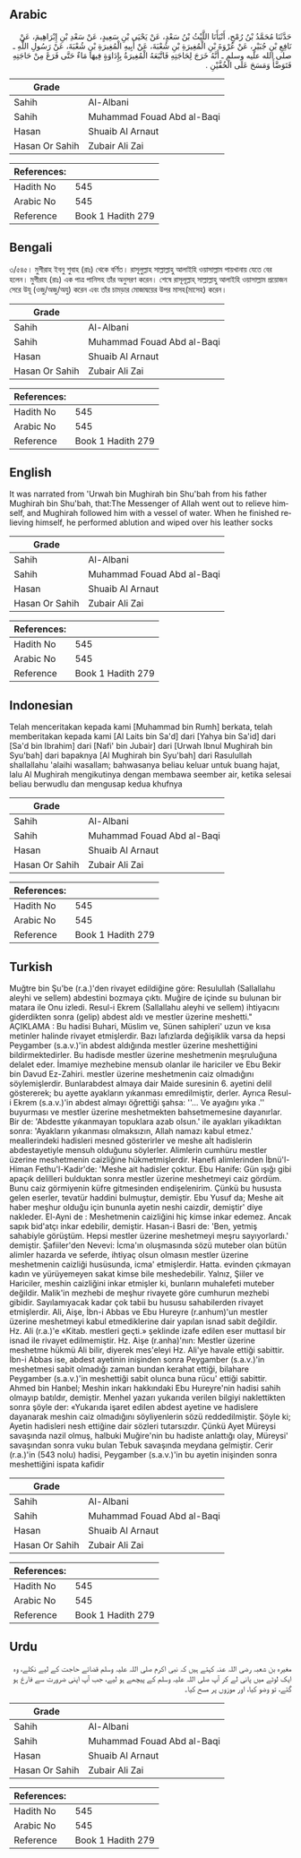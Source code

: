 ## Arabic


<div dir="rtl" lang="ar" style={{fontSize:'larger',backgroundColor:'#f8f9fa',padding:20}}>
حَدَّثَنَا مُحَمَّدُ بْنُ رُمْحٍ، أَنْبَأَنَا اللَّيْثُ بْنُ سَعْدٍ، عَنْ يَحْيَى بْنِ سَعِيدٍ، عَنْ سَعْدِ بْنِ إِبْرَاهِيمَ، عَنْ نَافِعِ بْنِ جُبَيْرٍ، عَنْ عُرْوَةَ بْنِ الْمُغِيرَةِ بْنِ شُعْبَةَ، عَنْ أَبِيهِ الْمُغِيرَةِ بْنِ شُعْبَةَ، عَنْ رَسُولِ اللَّهِ ـ صلى الله عليه وسلم ـ أَنَّهُ خَرَجَ لِحَاجَتِهِ فَاتَّبَعَهُ الْمُغِيرَةُ بِإِدَاوَةٍ فِيهَا مَاءٌ حَتَّى فَرَغَ مِنْ حَاجَتِهِ فَتَوَضَّأَ وَمَسَحَ عَلَى الْخُفَّيْنِ ‏.‏
</div>
<div style={{backgroundColor:'#f8f9fa',padding:20, marginBottom: 10}}><table> <thead> <tr> <th>Grade</th> <th></th> </tr> </thead> <tbody> <tr><td>Sahih</td><td>Al-Albani</td></tr><tr><td>Sahih</td><td>Muhammad Fouad Abd al-Baqi</td></tr><tr><td>Hasan</td><td>Shuaib Al Arnaut</td></tr><tr><td>Hasan Or Sahih</td><td>Zubair Ali Zai</td></tr></tbody></table><table> <thead> <tr> <th>References:</th> <th></th> </tr> </thead> <tbody><tr><td>Hadith No</td><td>545</td></tr><tr><td>Arabic No</td><td>545</td></tr><tr><td>Reference</td><td>Book 1 Hadith 279</td></tr></tbody></table></div>

## Bengali


<div dir="ltr" lang="bn" style={{fontSize:'larger',backgroundColor:'#f8f9fa',padding:20}}>
৩/৫৪৫। মুগীরাহ ইবনু শুবাহ (রাঃ) থেকে বর্ণিত। রাসূলুল্লাহ সাল্লাল্লাহু আলাইহি ওয়াসাল্লাম পায়খানায় যেতে বের হলেন। মুগীরাহ (রাঃ) এক পাত্র পানিসহ তাঁর অনুসরণ করেন। শেষে রাসূলূল্লাহ্ সাল্লাল্লাহু আলাইহি ওয়াসাল্লাম প্রয়োজন সেরে উযূ (ওজু/অজু/অযু) করেন এবং তাঁর চামড়ার মোজাদ্বয়ের উপর মাসহ(মাসেহ) করেন।
</div>
<div style={{backgroundColor:'#f8f9fa',padding:20, marginBottom: 10}}><table> <thead> <tr> <th>Grade</th> <th></th> </tr> </thead> <tbody> <tr><td>Sahih</td><td>Al-Albani</td></tr><tr><td>Sahih</td><td>Muhammad Fouad Abd al-Baqi</td></tr><tr><td>Hasan</td><td>Shuaib Al Arnaut</td></tr><tr><td>Hasan Or Sahih</td><td>Zubair Ali Zai</td></tr></tbody></table><table> <thead> <tr> <th>References:</th> <th></th> </tr> </thead> <tbody><tr><td>Hadith No</td><td>545</td></tr><tr><td>Arabic No</td><td>545</td></tr><tr><td>Reference</td><td>Book 1 Hadith 279</td></tr></tbody></table></div>

## English


<div dir="ltr" lang="en" style={{fontSize:'larger',backgroundColor:'#f8f9fa',padding:20}}>
It was narrated from 'Urwah bin Mughirah bin Shu'bah from his father Mughirah bin Shu'bah, that:The Messenger of Allah went out to relieve himself, and Mughirah followed him with a vessel of water. When he finished relieving himself, he performed ablution and wiped over his leather socks
</div>
<div style={{backgroundColor:'#f8f9fa',padding:20, marginBottom: 10}}><table> <thead> <tr> <th>Grade</th> <th></th> </tr> </thead> <tbody> <tr><td>Sahih</td><td>Al-Albani</td></tr><tr><td>Sahih</td><td>Muhammad Fouad Abd al-Baqi</td></tr><tr><td>Hasan</td><td>Shuaib Al Arnaut</td></tr><tr><td>Hasan Or Sahih</td><td>Zubair Ali Zai</td></tr></tbody></table><table> <thead> <tr> <th>References:</th> <th></th> </tr> </thead> <tbody><tr><td>Hadith No</td><td>545</td></tr><tr><td>Arabic No</td><td>545</td></tr><tr><td>Reference</td><td>Book 1 Hadith 279</td></tr></tbody></table></div>

## Indonesian


<div dir="ltr" lang="id" style={{fontSize:'larger',backgroundColor:'#f8f9fa',padding:20}}>
Telah menceritakan kepada kami [Muhammad bin Rumh] berkata, telah memberitakan kepada kami [Al Laits bin Sa'd] dari [Yahya bin Sa'id] dari [Sa'd bin Ibrahim] dari [Nafi' bin Jubair] dari [Urwah Ibnul Mughirah bin Syu'bah] dari bapaknya [Al Mughirah bin Syu'bah] dari Rasulullah shallallahu 'alaihi wasallam; bahwasanya beliau keluar untuk buang hajat, lalu Al Mughirah mengikutinya dengan membawa seember air, ketika selesai beliau berwudlu dan mengusap kedua khufnya
</div>
<div style={{backgroundColor:'#f8f9fa',padding:20, marginBottom: 10}}><table> <thead> <tr> <th>Grade</th> <th></th> </tr> </thead> <tbody> <tr><td>Sahih</td><td>Al-Albani</td></tr><tr><td>Sahih</td><td>Muhammad Fouad Abd al-Baqi</td></tr><tr><td>Hasan</td><td>Shuaib Al Arnaut</td></tr><tr><td>Hasan Or Sahih</td><td>Zubair Ali Zai</td></tr></tbody></table><table> <thead> <tr> <th>References:</th> <th></th> </tr> </thead> <tbody><tr><td>Hadith No</td><td>545</td></tr><tr><td>Arabic No</td><td>545</td></tr><tr><td>Reference</td><td>Book 1 Hadith 279</td></tr></tbody></table></div>

## Turkish


<div dir="ltr" lang="tr" style={{fontSize:'larger',backgroundColor:'#f8f9fa',padding:20}}>
Muğtre bin Şu'be (r.a.)'den rivayet edildiğine göre: Resulullah (Sallallahu aleyhi ve sellem) abdestini bozmaya çıktı. Muğire de içinde su bulunan bir matara ile Onu izledi. Resul-i Ekrem (Sallallahu aleyhi ve sellem) ihtiyacını giderdikten sonra (gelip) abdest aldı ve mestler üzerine meshetti." AÇIKLAMA : Bu hadisi Buhari, Müslim ve, Sünen sahipleri' uzun ve kısa metinler halinde rivayet etmişlerdir. Bazı lafızlarda değişiklik varsa da hepsi Peygamber (s.a.v.)'in abdest aldığında mestler üzerine meshettiğini bildirmektedirler. Bu hadisde mestler üzerine meshetmenin meşruluğuna delalet eder. İmamiye mezhebine mensub olanlar ile hariciler ve Ebu Bekir bin Davud Ez-Zahiri. mestler üzerine meshetmenin caiz olmadığını söylemişlerdir. Bunlarabdest almaya dair Maide suresinin 6. ayetini delil göstererek; bu ayette ayakların yıkanması emredilmiştir, derler. Ayrıca Resul-i Ekrem (s.a.v.)'in abdest almayı öğrettiği şahsa: ''... Ve ayağını yıka .'' buyurması ve mestler üzerine meshetmekten bahsetmemesine dayanırlar. Bir de: 'Abdestte yıkanmayan topuklara azab olsun.' ile ayakları yikadıktan sonra: 'Ayakların yıkanması olmaksızın, Allah namazı kabul etmez.' mealIerindeki hadisleri mesned gösterirler ve meshe aİt hadislerin abdestayetiyle mensuh olduğunu söylerler. Alimlerin cumhüru mestler üzerine meshetmenin caizliğine hükmetmişlerdir. Hanefi alimlerinden İbnü'l-Himan Fethu'l-Kadir'de: 'Meshe ait hadisler çoktur. Ebu Hanife: Gün ışığı gibi apaçık delilleri bulduktan sonra mestler üzerine meshetmeyi caiz gördüm. Bunu caiz görmiyenin küfre gitmesinden endişelenirim. Çünkü bu hususta gelen eserler, tevatür haddini bulmuştur, demiştir. Ebu Yusuf da; Meshe ait haber meşhur olduğu için bununla ayetin neshi caizdir, demiştir' diye nakleder. El-Ayni de : Meshetmenin caizliğini hiç kimse inkar edemez. Ancak sapık bid'atçı inkar edebilir, demiştir. Hasan-i Basri de: 'Ben, yetmiş sahabiyle görüştüm. Hepsi mestler üzerine meshetmeyi meşru sayıyorlardı.' demiştir. Şafiiler'den Nevevi: İcma'ın oluşmasında sözü muteber olan bütün alimler hazarda ve seferde, ihtiyaç olsun olmasın mestler üzerine meshetmenin caizliği husüsunda, icma' etmişlerdir. Hatta. evinden çıkmayan kadın ve yürüyemeyen sakat kimse bile meshedebilir. Yalnız, Şiiler ve Hariciler, meshin caizliğini inkar etmişler ki, bunların muhalefeti muteber değildir. Malik'in mezhebi de meşhur rivayete göre cumhurun mezhebi gibidir. Sayılamıyacak kadar çok tabii bu hususu sahabilerden rivayet etmişlerdir. Ali, Aişe, İbn-i Abbas ve Ebu Hureyre (r.anhum)'un mestler üzerine meshetmeyi kabul etmediklerine dair yapılan isnad sabit değildir. Hz. Ali (r.a.)'e «Kitab. mestleri geçti.» şeklinde izafe edilen eser muttasıl bir isnad ile rivayet edilmemiştir. Hz. Aişe (r.anha)'nın: Mestler üzerine meshetme hükmü Ali bilir, diyerek mes'eleyi Hz. Ali'ye havale ettiği sabittir. İbn-i Abbas ise, abdest ayetinin inişinden sonra Peygamber (s.a.v.)'in meshetmesi sabit olmadığı zaman bundan kerahat ettiği, bilahare Peygamber (s.a.v.)'in meshettiği sabit olunca buna rücu' ettiği sabittir. Ahmed bin Hanbel; Meshin inkarı hakkındaki Ebu Hureyre'nin hadisi sahih olmayıp batıldır, demiştir. Menhel yazarı yukarıda verilen bilgiyi naklettikten sonra şöyle der: «Yukarıda işaret edilen abdest ayetine ve hadislere dayanarak meshin caiz olmadığını söyliyenlerin sözü reddedilmiştir. Şöyle ki; Ayetin hadisleri nesh ettiğine dair sözleri tutarsızdır. Çünkü Ayet Müreysi savaşında nazil olmuş, halbuki Muğire'nin bu hadiste anlattığı olay, Müreysi' savaşından sonra vuku bulan Tebuk savaşında meydana gelmiştir. Cerir (r.a.)'in (543 nolu) hadisi, Peygamber (s.a.v.)'in bu ayetin inişinden sonra meshettiğini ispata kafidir
</div>
<div style={{backgroundColor:'#f8f9fa',padding:20, marginBottom: 10}}><table> <thead> <tr> <th>Grade</th> <th></th> </tr> </thead> <tbody> <tr><td>Sahih</td><td>Al-Albani</td></tr><tr><td>Sahih</td><td>Muhammad Fouad Abd al-Baqi</td></tr><tr><td>Hasan</td><td>Shuaib Al Arnaut</td></tr><tr><td>Hasan Or Sahih</td><td>Zubair Ali Zai</td></tr></tbody></table><table> <thead> <tr> <th>References:</th> <th></th> </tr> </thead> <tbody><tr><td>Hadith No</td><td>545</td></tr><tr><td>Arabic No</td><td>545</td></tr><tr><td>Reference</td><td>Book 1 Hadith 279</td></tr></tbody></table></div>

## Urdu


<div dir="rtl" lang="ur" style={{fontSize:'larger',backgroundColor:'#f8f9fa',padding:20}}>
مغیرہ بن شعبہ رضی اللہ عنہ کہتے ہیں کہ نبی اکرم صلی اللہ علیہ وسلم قضائے حاجت کے لیے نکلے، وہ ایک لوٹے میں پانی لے کر آپ صلی اللہ علیہ وسلم کے پیچھے ہو لیے، جب آپ اپنی ضرورت سے فارغ ہو گئے، تو وضو کیا، اور موزوں پر مسح کیا۔
</div>
<div style={{backgroundColor:'#f8f9fa',padding:20, marginBottom: 10}}><table> <thead> <tr> <th>Grade</th> <th></th> </tr> </thead> <tbody> <tr><td>Sahih</td><td>Al-Albani</td></tr><tr><td>Sahih</td><td>Muhammad Fouad Abd al-Baqi</td></tr><tr><td>Hasan</td><td>Shuaib Al Arnaut</td></tr><tr><td>Hasan Or Sahih</td><td>Zubair Ali Zai</td></tr></tbody></table><table> <thead> <tr> <th>References:</th> <th></th> </tr> </thead> <tbody><tr><td>Hadith No</td><td>545</td></tr><tr><td>Arabic No</td><td>545</td></tr><tr><td>Reference</td><td>Book 1 Hadith 279</td></tr></tbody></table></div>